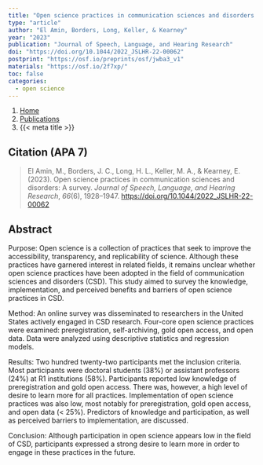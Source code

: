 ```yaml
---
title: "Open science practices in communication sciences and disorders: A survey"
type: "article"
author: "El Amin, Borders, Long, Keller, & Kearney"
year: "2023"
publication: "Journal of Speech, Language, and Hearing Research"
doi: "https://doi.org/10.1044/2022_JSLHR-22-00062"
postprint: "https://osf.io/preprints/osf/jwba3_v1"
materials: "https://osf.io/2f7xp/"
toc: false
categories:
  - open science
---
```


```{=html}
<nav aria-label="breadcrumb">
  <ol class="breadcrumb">
    <li class="breadcrumb-item"><a href="../../index.html">Home</a></li>
    <li class="breadcrumb-item"><a href="../../publications.html">Publications</a></li>
    <li class="breadcrumb-item active" aria-current="page">{{< meta title >}}</li>
  </ol>
</nav>
```

## Citation (APA 7)

> El Amin, M., Borders, J. C., Long, H. L., Keller, M. A., & Kearney, E. (2023). Open science practices in communication sciences and disorders: A survey. *Journal of Speech, Language, and Hearing Research*, *66*(6), 1928--1947. <https://doi.org/10.1044/2022_JSLHR-22-00062>

## Abstract

Purpose: Open science is a collection of practices that seek to improve the accessibility, transparency, and replicability of science. Although these practices have garnered interest in related fields, it remains unclear whether open science practices have been adopted in the field of communication sciences and disorders (CSD). This study aimed to survey the knowledge, implementation, and perceived benefits and barriers of open science practices in CSD.

Method: An online survey was disseminated to researchers in the United States actively engaged in CSD research. Four-core open science practices were examined: preregistration, self-archiving, gold open access, and open data. Data were analyzed using descriptive statistics and regression models.

Results: Two hundred twenty-two participants met the inclusion criteria. Most participants were doctoral students (38%) or assistant professors (24%) at R1 institutions (58%). Participants reported low knowledge of preregistration and gold open access. There was, however, a high level of desire to learn more for all practices. Implementation of open science practices was also low, most notably for preregistration, gold open access, and open data (\< 25%). Predictors of knowledge and participation, as well as perceived barriers to implementation, are discussed.

Conclusion: Although participation in open science appears low in the field of CSD, participants expressed a strong desire to learn more in order to engage in these practices in the future.
